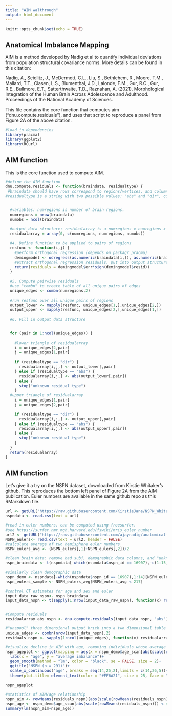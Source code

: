 ```yaml
---
title: "AIM walthrough"
output: html_document
---
```


```r
knitr::opts_chunk$set(echo = TRUE)
```

## Anatomical Imbalance Mapping

AIM is a method developed by Nadig et al to quantify individual deviations from population structural covariance norms. More details can be found in this citation: 

Nadig, A., Seidlitz, J., McDermott, C.L., Liu, S., Bethlehem, R., Moore, T.M., Mallard, T.T., Clasen, L.S., Blumenthal, J.D., Lalonde, F.M., Gur, R.C., Gur, R.E., Bullmore, E.T., Satterthwaite, T.D., Raznahan, A. (2021). Morphological Integration of the Human Brain Across Adolescence and Adulthood. Proceedings of the National Academy of Sciences.

This file contains the core function that computes aim ("dnu.compute.residuals"), and uses that script to reproduce a panel from Figure 2A of the above citation.

```r
#load in dependencies
library(pracma)
library(ggplot2)
library(RCurl)
```

## AIM function

This is the core function used to compute AIM.

```r
#define the AIM function
dnu.compute.residuals <- function(braindata, residualtype) {
 #braindata should have rows correspond to regions/vertices, and columns correspond to individuals  
#residualtype is a string with two possible values: "abs" and "dir", corresponding to the calculation of absolute value and signed distances from population covariance norms. If the goal is to follow Nadig et al PNAS 2021, "abs" should be used. "Dir" may be appropriate in region-of-interest analyses. 


  #variables: numregions is number of brain regions.
  numregions = nrow(braindata)
  numobs = ncol(braindata)
  
  #output data structure: residualarray is a numregions x numregions x numobsstructure that will hold residuals 
  residualarray = array(0, c(numregions, numregions, numobs))
  
  #4. Define function to be applied to pairs of regions
  resfunc <- function(i,j) {
    #perform orthogonal regression (depends on packagr pracma)
    demingmodel <- odregress(as.numeric(braindata[i,]), as.numeric(braindata[j,]))
    #extract orthogonal regression residuals, put into output structure. at this point, we are extracting signed residuals.
    return(residuals = demingmodel$err*sign(demingmodel$resid))
  }
  
  #5. Compute pairwise residuals
  #use "combn" to create table of all unique pairs of edges
  unique_edges <- combn(numregions,2)
  
  #run resfunc over all unique pairs of regions
  output_lower <- mapply(resfunc, unique_edges[1,],unique_edges[2,])
  output_upper <- mapply(resfunc, unique_edges[2,],unique_edges[1,])
  
  #6. Fill in output data structure
  

  for (pair in 1:ncol(unique_edges)) {
    
    #lower triangle of residualarray
    i = unique_edges[2,pair]
    j = unique_edges[1,pair]
    
    if (residualtype == "dir") {
      residualarray[i,j,] <- output_lower[,pair]
    } else if (residualtype == "abs") {
      residualarray[i,j,] <- abs(output_lower[,pair])
    } else {
      stop("unknown residual type")
    }
  #upper triangle of residualarray
    i = unique_edges[1,pair]
    j = unique_edges[2,pair]
    
    if (residualtype == "dir") {
      residualarray[i,j,] <- output_upper[,pair]
    } else if (residualtype == "abs") {
      residualarray[i,j,] <- abs(output_upper[,pair])
    } else {
      stop("unknown residual type")
    }
  }
  return(residualarray)
}
```

## AIM function

Let's give it a try on the NSPN dataset, downloaded from Kirstie Whitaker's github. This reproduces the bottom left panel of Figure 2A from the AIM publication. Euler numbers are available in the same github repo as this RMarkdown file.
```r
url <- getURL("https://raw.githubusercontent.com/KirstieJane/NSPN_WhitakerVertes_PNAS2016/master/DATA/COMPLETE/PARC_500aparc_thickness_behavmerge.csv")
nspndata <- read.csv(text = url)

#read in euler numbers. can be computed using freesurfer.
#see https://surfer.nmr.mgh.harvard.edu/fswiki/mris_euler_number
url2 <- getURL("https://raw.githubusercontent.com/ajaynadig/anatomical-imbalance-mapping/main/NSPN_Euler.csv")
NSPN_eulers<- read.csv(text = url2, header = FALSE)
#calculate average of two hemisphere euler numbers
NSPN_eulers_avg <- (NSPN_eulers[,1]+NSPN_eulers[,2])/2

#clean brain data: remove bad subj, demographic data columns, and "unknown" freesurfer regions. Also, following Rosen et al Neuroimage 2018, remove scans with average euler number of 217 or greater.
nspn_braindata <- t(nspndata[-which(nspndata$nspn_id == 16907),-c(1:15,168)])[,NSPN_eulers_avg < 217]

#similarly clean demographic data
nspn_demo <- nspndata[-which(nspndata$nspn_id == 16907),1:14][NSPN_eulers_avg < 217,]
nspn_eulers_sample <- NSPN_eulers_avg[NSPN_eulers_avg < 217]

#control CT estimates for age and sex and euler
input_data_raw_nspn<- nspn_braindata
input_data_nspn <- t(sapply(1:nrow(input_data_raw_nspn), function(x) resid(lm(as.numeric(input_data_raw_nspn[x,])~nspn_demo$age_scan*nspn_demo$sex*nspn_eulers_sample))))


#Compute residuals
residualarray_abs_nspn <- dnu.compute.residuals(input_data_nspn, "abs")

#"unspool" three dimensional output brick into a two dimensional table where columns are edges and rows are individuals.
unique_edges <- combn(nrow(input_data_nspn),2)
residuals_nspn <- sapply(1:ncol(unique_edges), function(x) residualarray_abs_nspn[unique_edges[2,x],unique_edges[1,x],])

#visualize decline in AIM with age, removing individuals whose average AIM estimate is more than 4 sds away from the mean.
nspn_ageplot <- ggplot(mapping = aes(x = nspn_demo$age_scan[abs(scale(rowMeans(residuals_nspn))) < 4], y = rowMeans(residuals_nspn)[abs(scale(rowMeans(residuals_nspn))) < 4]))+geom_point(shape = 21, color = "#FF6A21", size = 3)+theme_classic()+
  labs(x = "age", y = "average imbalance")+
  geom_smooth(method = "lm", color = "black", se = FALSE, size = 2)+
  ggtitle("NSPN (n = 291)")+
  scale_x_continuous("age", breaks = seq(14,25,2),limits = c(14,26,5))+
  theme(plot.title= element_text(color = "#FF6A21", size = 25, face = "bold"),axis.text = element_text(size = 20), axis.title=element_text(size = 20, color = "black"))+ylim(c(0.09,0.255))
  
nspn_ageplot

#statistics of AIM/age relationship
nspn_aim <- rowMeans(residuals_nspn)[abs(scale(rowMeans(residuals_nspn))) < 4]
nspn_age <- nspn_demo$age_scan[abs(scale(rowMeans(residuals_nspn))) < 4]
summary(lm(nspn_aim~nspn_age))
```
